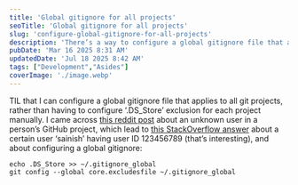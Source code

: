 ```yaml
---
title: 'Global gitignore for all projects'
seoTitle: 'Global gitignore for all projects'
slug: 'configure-global-gitignore-for-all-projects'
description: 'There’s a way to configure a global gitignore file that applies to all git projects on your computer. Quite handy to exclude “.DS_Store” file for all projects on Mac.'
pubDate: 'Mar 16 2025 8:31 AM'
updatedDate: 'Jul 18 2025 8:42 AM'
tags: ["Development","Asides"]
coverImage: './image.webp'
---
```


TIL that I can configure a global gitignore file that applies to all git projects, rather than having to configure ‘.DS_Store’ exclusion for each project manually. I came across [this reddit post](https://www.reddit.com/r/github/comments/1j8ed63/unknown_person_contribution_on_my_github_repo/) about an unknown user in a person’s GitHub project, which lead to [this StackOverflow answer](https://stackoverflow.com/a/74052642) about a certain user ‘sainish’ having user ID 123456789 (that’s interesting), and about configuring a global gitignore:


```shell
echo .DS_Store >> ~/.gitignore_global
git config --global core.excludesfile ~/.gitignore_global
```

